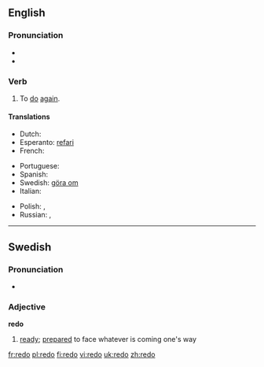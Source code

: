 ==English==

===Pronunciation===
* {{IPA|/ɻi'dʊ/}}
* {{audio|en-us-redo.ogg|Audio (US)}}

===Verb===
{{en-verb|redoes|redoing|redid|redone}}

# To [[do]] [[again]].

====Translations====
{{trans-top}}
* Dutch: {{t+|nl|herdoen}}
* Esperanto: [[refari]]
* French: {{t+|fr|refaire}}
{{trans-mid}}
* Portuguese: {{t+|pt|refazer}}
* Spanish: {{t+|es|rehacer}}
* Swedish: [[göra om]]
* Italian: {{t+|it|rifare}}
{{trans-bottom}}

{{checktrans-top}}
*Polish: {{t+|pl|przerabiać}} {{impf}}, {{t+|pl|przerobić}} {{pf}}
*Russian: {{t+|ru|переделывать}} {{impf}}, {{t+|ru|переделать}} {{pf}}
{{trans-bottom}}

----

==Swedish==

===Pronunciation===
* {{audio|Sv-redo.ogg|audio}}

===Adjective===
'''redo'''

# [[ready]]; [[prepared]] to face whatever is coming one's way

[[fr:redo]]
[[pl:redo]]
[[fi:redo]]
[[vi:redo]]
[[uk:redo]]
[[zh:redo]]